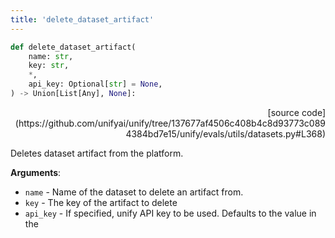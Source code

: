 ```yaml
---
title: 'delete_dataset_artifact'
---
```


```python
def delete_dataset_artifact(
    name: str,
    key: str,
    *,
    api_key: Optional[str] = None,
) -> Union[List[Any], None]:
```

<p align="right">[source code](https://github.com/unifyai/unify/tree/137677af4506c408b4c8d93773c0894384bd7e15/unify/evals/utils/datasets.py#L368)</p>

Deletes dataset artifact from the platform.

**Arguments**:

- `name` - Name of the dataset to delete an artifact from.
- `key` - The key of the artifact to delete
- `api_key` - If specified, unify API key to be used. Defaults to the value in the